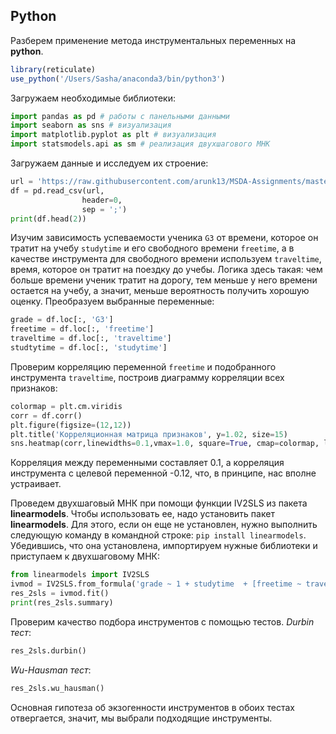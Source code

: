 ## Python

Разберем применение метода инструментальных переменных на **python**.
```r
library(reticulate)
use_python('/Users/Sasha/anaconda3/bin/python3')
```

Загружаем необходимые библиотеки:
```python
import pandas as pd # работы с панельными данными
import seaborn as sns # визуализация
import matplotlib.pyplot as plt # визуализация
import statsmodels.api as sm # реализация двухшагового МНК
```

Загружаем данные и исследуем их строение:
```python
url = 'https://raw.githubusercontent.com/arunk13/MSDA-Assignments/master/IS607Fall2015/Assignment3/student-mat.csv'
df = pd.read_csv(url, 
                header=0,
                sep = ';') 
print(df.head(2))
```

Изучим зависимость успеваемости ученика `G3` от времени, которое он тратит на учебу `studytime` и его свободного времени `freetime`, а в качестве инструмента для свободного времени используем `traveltime`, время, которое он тратит на поездку до учебы. Логика здесь такая: чем больше времени ученик тратит на дорогу, тем меньше у него времени остается на учебу, а значит, меньше вероятность получить хорошую оценку. Преобразуем выбранные переменные:
```python
grade = df.loc[:, 'G3']
freetime = df.loc[:, 'freetime']
traveltime = df.loc[:, 'traveltime']
studtytime = df.loc[:, 'studytime']
```

Проверим корреляцию переменной `freetime` и подобранного инструмента `traveltime`, построив диаграмму корреляции всех признаков:
```python
colormap = plt.cm.viridis 
corr = df.corr()
plt.figure(figsize=(12,12))
plt.title('Корреляционная матрица признаков', y=1.02, size=15)
sns.heatmap(corr,linewidths=0.1,vmax=1.0, square=True, cmap=colormap, linecolor='white', annot=True)
```

Корреляция между переменными составляет 0.1, а корреляция инструмента с целевой переменной -0.12, что, в принципе, нас вполне устраивает.

Проведем двухшаговый МНК при помощи функции IV2SLS из пакета **linearmodels**. Чтобы использовать ее, надо установить пакет **linearmodels**. Для этого, если он еще не установлен, нужно выполнить следующую команду в командной строке: `pip install linearmodels`. Убедившись, что она установлена, импортируем нужные библиотеки и приступаем к двухшаговому МНК:
```python
from linearmodels import IV2SLS
ivmod = IV2SLS.from_formula('grade ~ 1 + studytime  + [freetime ~ traveltime]', df)
res_2sls = ivmod.fit()
print(res_2sls.summary)
```

Проверим качество подбора инструментов с помощью тестов.
*Durbin тест*:
```python
res_2sls.durbin()
```
*Wu-Hausman тест*:
```python
res_2sls.wu_hausman()
```

Основная гипотеза об экзогенности инструментов в обоих тестах отвергается, значит, мы выбрали подходящие инструменты.